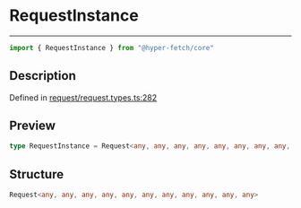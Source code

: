 

# RequestInstance

<div class="api-docs__separator" data-reactroot="">

---

</div><div class="api-docs__import" data-reactroot="">

```ts
import { RequestInstance } from "@hyper-fetch/core"
```

</div><div class="api-docs__section">

## Description

</div><div class="api-docs__description"><span class="api-docs__do-not-parse">



</span></div><p class="api-docs__definition">

Defined in [request/request.types.ts:282](https://github.com/BetterTyped/hyper-fetch/blob/3f01c37e/packages/core/src/request/request.types.ts#L282)

</p><div class="api-docs__section">

## Preview

</div><div class="api-docs__preview type single">

```ts
type RequestInstance = Request<any, any, any, any, any, any, any, any, any, any, any>;
```

</div><div class="api-docs__section">

## Structure

</div><div class="api-docs__returns">

```ts
Request<any, any, any, any, any, any, any, any, any, any, any>
```

</div>